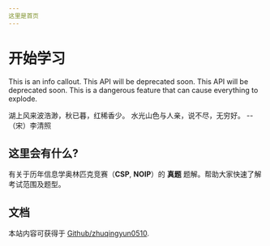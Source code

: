 ```yaml
---
这里是首页
---
```


# 开始学习 

<Callout type="info">
  This is an info callout.
</Callout>

<Callout type="warning" emoji="⚠️">
  This API will be deprecated soon.
</Callout>

<Callout type="warning" emoji="⚠️">
  This API will be deprecated soon.
</Callout>

<Callout type="error" emoji="️🚫">
  This is a dangerous feature that can cause everything to explode.
</Callout>

湖上风来波浩渺，秋已暮，红稀香少。
水光山色与人亲，说不尽，无穷好。
-- （宋）李清照

## 这里会有什么?

有关于历年信息学奥林匹克竞赛（**CSP**, **NOIP**）的 **真题** 题解。帮助大家快速了解考试范围及题型。


## 文档

本站内容可获得于 [Github/zhuqingyun0510](https://github.com/zhuqingyun0510/nextra).
